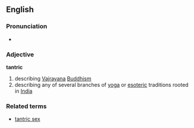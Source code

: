 ==English==
===Pronunciation===
*{{audio|en-us-tantric.ogg|Audio (US)}}

===Adjective===
'''tantric'''
{{wikipedia}}
#describing [[Vajrayana]] [[Buddhism]]
#describing any of several branches of [[yoga]] or [[esoteric]] traditions rooted in [[India]]
===Related terms===
*[[tantric sex]]